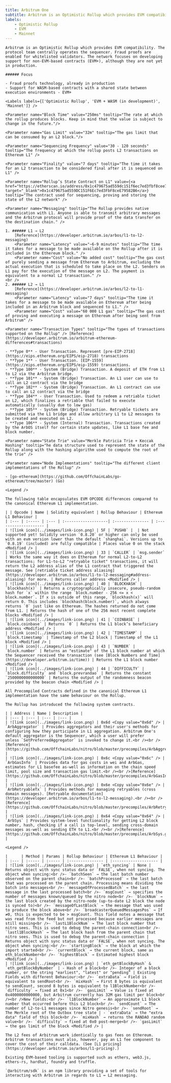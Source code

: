 ```yaml
---
title: Arbitrum One
subtitle: Arbitrum is an Optimistic Rollup which provides EVM compatibility. The protocol team centrally operates the sequencer. Fraud proofs are enabled for whitelisted validators. The network focuses on developing support for non-EVM-based contracts (EVM+), although they are not yet in production.
labels:
    - Optimistic Rollup
    - EVM
    - Mainnet
---
```


<Section title="Overview">

    Arbitrum is an Optimistic Rollup which provides EVM compatibility. The protocol team centrally operates the sequencer. Fraud proofs are enabled for whitelisted validators. The network focuses on developing support for non-EVM-based contracts (EVM+), although they are not yet in production.

    ###### Focus

    - Fraud proofs technology, already in production
    - Support for WASM-based contracts with a shared state between execution environments - EVM+

    <Labels labels={['Optimistic Rollup', 'EVM + WASM (in development)', 'Mainnet']} />

</Section>

<Section title="General">

    <Parameter name="Block Time" value="250ms" tooltip="The rate at which the rollup produces blocks. Keep in mind that the value is subject to change in the future."/>

    <Parameter name="Gas Limit" value="32m" tooltip="The gas limit that can be consumed by an L2 block."/>

    <Parameter name="Sequencing Frequency" value="30 - 120 seconds" tooltip="The frequency at which the rollup posts L2 transactions on Ethereum L1" />

    <Parameter name="Finality" value="7 days" tooltip="The time it takes for an L2 transaction to be considered final after it is sequenced on L1" />

    <Parameter name="Rollup’s State Contract on L1" value={<a href="https://etherscan.io/address/0x1c479675ad559dc151f6ec7ed3fbf8cee79582b6" target="_blank">0x1c479675ad559DC151F6Ec7ed3FbF8ceE79582B6</a>} tooltip="The contract used for sequencing, proving and storing the state of the L2 network" />

    <Parameter name="Messaging" tooltip="The Rollup provides native communication with L1. Anyone is able to transmit arbitrary messages and the Arbitrum protocol will provide proof of the data transfer on the destination chain." />

    1. ###### L1 → L2
        [Reference](https://developer.arbitrum.io/arbos/l1-to-l2-messaging)
        <Parameter name="Latency" value="~6-9 minutes" tooltip="The time it takes for a message to be made available on the Rollup after it is included in the Ethereum block." />
        <Parameter name="Cost" value="No added cost" tooltip="The gas cost of purely sending a message from Ethereum to Arbitrum, excluding the actual execution that is scheduled to take place on the L2. Senders on L1 pay for the execution of the message on L2. The payment is equivalent to a normal L2 transaction." />
    <br />
    2. ###### L2 → L1
        [Reference](https://developer.arbitrum.io/arbos/l2-to-l1-messaging)
        <Parameter name="Latency" value="7 days" tooltip="The time it takes for a message to be made available on Ethereum after being included in an Arbitrum block and sequenced to L1." />
        <Parameter name="Cost" value="60 000 L1 gas" tooltip="The gas cost of proving and executing a message on Ethereum after being sent from Arbitrum" />

    <Parameter name="Transaction Types" tooltip="The types of transactions supported on the Rollup" /> [Reference](https://developer.arbitrum.io/arbitrum-ethereum-differences#transactions)

    - **Type 0** - User Transaction. Represent [pre-EIP-2718](https://eips.ethereum.org/EIPS/eip-2718) transactions
    - **Type 1** - User Transaction. [EIP-1559](https://eips.ethereum.org/EIPS/eip-1559) transactions.
    - **Type 100** - System (Bridge) Transaction. A deposit of ETH from L1 to L2 via the Arbitrum bridge.
    - **Type 101** - System (Bridge) Transaction. An L1 user can use to call an L2 contract via the bridge
    - **Type 102** - System (Bridge) Transaction. An L1 contract can use to call an L2 contract via the bridge
    - **Type 104** - User Transaction. Used to redeem a retriable ticket on L2, which finalizes a retriable that failed to execute automatically (usually due to low gas)
    - **Type 105** - System (Bridge) Transaction. Retryable tickets are submitted via the L1 bridge and allow arbitrary L1 to L2 messages to be created and executed on L2.
    - **Type 106** - System (Internal) Transaction. Transactions created by the ArbOS itself for certain state updates, like L1 base fee and block number.

    <Parameter name="State Trie" value="Merkle Patricia Trie + Keccak Hashing" tooltip="he data structure used to represent the state of the Rollup along with the hashing algorithm used to compute the root of the trie" />

    <Parameter name="Node Implementations" tooltip="The different client implementations of the Rollup" />

    - [go-ethereum](https://github.com/OffchainLabs/go-ethereum/tree/master) (Go)

</Section>

<Section title="OPCODEs">

    <Legend />

    The following table encapsulates EVM OPCODE differences compared to the canonical Ethereum L1 implementation.

    | | Opcode | Name | Solidity equivalent | Rollup Behaviour | Ethereum L1 Behaviour |
    | :--- | :----- | :--- | :-------------------| :--------------- | :-------------------- |
    | ![link icon](../images/link-icon.png) | 5F | `PUSH0` |  | Not supported yet! Solidity version `0.8.20` or higher can only be used with an evm version lower than the default `shanghai`. Versions up to `0.8.19` (included) are fully compatible | Places value 0 on the stack <Modified /> |
    | ![link icon](../images/link-icon.png) | 33 | `CALLER` | `msg.sender` | Works the same way it does on Ethereum for normal L2-to-L2 transactions; for L1-to-L2 "retryable ticket" transactions, it will return the L2 address alias of the L1 contract that triggered the message. See [retriable ticket address aliasing](https://developer.arbitrum.io/arbos/l1-to-l2-messaging#address-aliasing) for more. | Returns caller address <Modified /> |
    | ![link icon](../images/link-icon.png) | 40 | `BLOCKHASH` | `blockhash(x)` | Returns a cryptographically insecure, pseudo-random hash for `x` within the range `block.number - 256 <= x < block.number`. If x is outside of this range, `blockhash(x)` will return 0. This includes `blockhash(block.number)`, which always returns `0` just like on Ethereum. The hashes returned do not come from L1. | Returns the hash of one of the 256 most recent complete blocks <Modified /> |
    | ![link icon](../images/link-icon.png) | 41 | `COINBASE` | `block.coinbase` | Returns `0` | Returns the L1 block’s beneficiary address <Modified /> |
    | ![link icon](../images/link-icon.png) | 42 | `TIMESTAMP` | `block.timestamp` | Timestamp of the L2 block | Timestamp of the L1 block <Modified /> |
    | ![link icon](../images/link-icon.png) | 43 | `NUMBER` | `block.number` | Returns an "estimate" of the L1 block number at which the Sequencer received the transaction (see [Block Numbers and Time](https://developer.arbitrum.io/time)) | Returns the L1 block number <Modified /> |
    | ![link icon](../images/link-icon.png) | 44 | `DIFFICULTY` | `block.difficulty` and `block.prevrandao` | Returns the constant `2500000000000000` | Returns the output of the randomness beacon provided by the beacon chain <Modified /> |

</Section>

<Section title="Precompiled Contracts">

    All Precompiled Contracts defined in the canonical Ethereum L1 implementation have the same behaviour on the Rollup.

</Section>

<Section title="System Contracts">

    The Rollup has introduced the following system contracts.

    | | Address | Name | Description |
    | :--- | :--- | :--- | :--- |
    | ![link icon](../images/link-icon.png) | 0x6d <Copy value="0x6d" /> | `ArbAggregator` | Provides aggregators and their user's methods for configuring how they participate in L1 aggregation. Arbitrum One's default aggregator is the Sequencer, which a user will prefer unless `SetPreferredAggregator` is invoked to change it.<br /><br />[Reference](https://github.com/OffchainLabs/nitro/blob/master/precompiles/ArbAggregator.go) |
    | ![link icon](../images/link-icon.png) | 0x6c <Copy value="0x6c" /> | `ArbGasInfo` | Provides data for gas costs in wei and ArbGas, estimates for L1 basefee as-well as information on the chain speed limit, pool size and transaction gas limit.<br /><br />[Reference](https://github.com/OffchainLabs/nitro/blob/master/precompiles/ArbGasInfo.go) |
    | ![link icon](../images/link-icon.png) | 0x6e <Copy value="0x6e" /> | `ArbRetryableTx` | Provides methods for managing retryables (cross domain messages). [Retryable documentation](https://developer.arbitrum.io/arbos/l1-to-l2-messaging).<br /><br />[Reference](https://github.com/OffchainLabs/nitro/blob/master/precompiles/ArbRetryableTx.go) |
    | ![link icon](../images/link-icon.png) | 0x64 <Copy value="0x64" /> | `ArbSys` | Provides system-level functionality for getting L2 block number, hash, checking if a call is top-level, sending cross-domain messages as-well as sending ETH to L1.<br /><br />[Reference](https://github.com/OffchainLabs/nitro/blob/master/precompiles/ArbSys.go) |

</Section>

<Section title="RPC-API">

    <Legend />

    |      | Method | Params | Rollup Behaviour | Ethereum L1 Behaviour |
    | :--- | :----- | :----- | :--------------- | :-------------------- |
    | ![link icon](../images/link-icon.png) | `eth_syncing` | None | Returns object with sync status data or `FALSE`, when not syncing. The object when syncing:<br />- `batchSeen` → the last batch number observed on the parent chain<br />- `batchProcessed` → the last batch that was processed on the parent chain. Processing means dividing the batch into messages<br />- `messageOfProcessedBatch` → the last message in the last processed batch<br />- `msgCount` → specifies the number of messages known/queued by the nitro node<br />- `blockNum` → the last block created by the nitro-node (up-to-date L2 block the node is synced to)<br />- `messageOfLastBlock` → the message that was used to produce the block above<br />- `broadcasterQueuedMessagesPos` → If ≠0, this is expected to be > msgCount. This field notes a message that was read from the feed but not processed because earlier messages are still missing<br />- `lastL1BlockNum` → The last block number that nitro sees. This is used to debug the parent-chain connection<br />- `lastl1BlockHash` → The last block hash from the parent chain that nitro sees. This is used to debug the parent-chain connection | Returns object with sync status data or `FALSE`, when not syncing. The object when syncing:<br />- `startingBlock` → the block at which the import started<br />- `currentBlock` → the current block, same as eth_blockNumber<br />- `highestBlock` → Estimated highest block <Modified /> |
    | ![link icon](../images/link-icon.png) | `eth_getBlockByHash` & `eth_getBlockByNumber` | - Hash of a block<br />- Integer of a block number, or the string "earliest", "latest" or "pending” | Existing Fields with different Behaviour:<br />- `extraData` → Field is equivalent to sendRoot<br />- `mixHash` → First 8 bytes is equivalent to sendCount, second 8 bytes is equivalent to l1BlockNumber<br />- `difficulty` → fixed at 0x1<br />- `gasLimit` → Value is fixed at 0x4000000000000, but Arbitrum currently has 32M gas limit per block<br /><br />New fields:<br />- `l1BlockNumber` → An approximate L1 block number that occurred before this L2 block<br />- `sendCount` → The number of L2-to-L1 messages since Nitro genesis<br />- `sendRoot` → The Merkle root of the Outbox tree state | - `extraData` → the "extra data" field of this block<br />- `mixHash` → returns the RANDAO random value<br />- `difficulty` → fixed at 0x0 post-merge<br />- `gasLimit` → the gas limit of the block <Modified /> |

</Section>

<Section title="Transaction Fees">

    The L2 fees of Arbitrum work identically to gas fees on Ethereum. Arbitrum transactions must also, however, pay an L1 fee component to cover the cost of their calldata. (See [L1 pricing](https://developer.arbitrum.io/arbos/l1-pricing).)

</Section>

<Section title="Tools">

    Existing EVM-based tooling is supported such as ethers, web3.js, ethers-rs, hardhat, foundry and truffle.

    `@arbitrum/sdk` is an npm library providing a set of tools for interacting with Arbitrum in regards to L1 ↔ L2 messaging.

</Section>
